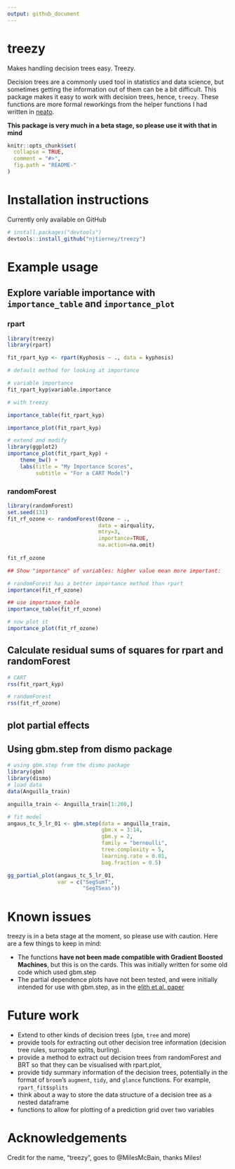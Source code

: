 ```yaml
---
output: github_document
---
```


# treezy

Makes handling decision trees easy. Treezy.

Decision trees are a commonly used tool in statistics and data science, but sometimes getting the information out of them can be a bit difficult. This package makes it easy to work with decision trees, hence, `treezy`. These functions are more formal reworkings from the helper functions I had written in [neato](www.github.com/njtierney/neato).

**This package is very much in a beta stage, so please use it with that in mind**

<!-- README.md is generated from README.Rmd. Please edit that file -->

```r
knitr::opts_chunk$set(
  collapse = TRUE,
  comment = "#>",
  fig.path = "README-"
)
```

# Installation instructions

Currently only available on GitHub

```r

# install.packages("devtools")
devtools::install_github("njtierney/treezy")


```

# Example usage

## Explore variable importance with `importance_table` and `importance_plot`

### rpart

```r

library(treezy)
library(rpart)

fit_rpart_kyp <- rpart(Kyphosis ~ ., data = kyphosis)

```

```r

# default method for looking at importance

# variable importance
fit_rpart_kyp$variable.importance

# with treezy

importance_table(fit_rpart_kyp)

importance_plot(fit_rpart_kyp)

# extend and modify
library(ggplot2)
importance_plot(fit_rpart_kyp) + 
    theme_bw() + 
    labs(title = "My Importance Scores",
         subtitle = "For a CART Model")

```


### randomForest

```r
library(randomForest)
set.seed(131)
fit_rf_ozone <- randomForest(Ozone ~ ., 
                             data = airquality, 
                             mtry=3,
                             importance=TRUE, 
                             na.action=na.omit)
  
fit_rf_ozone

## Show "importance" of variables: higher value mean more important:

# randomForest has a better importance method than rpart
importance(fit_rf_ozone)

## use importance_table
importance_table(fit_rf_ozone)

# now plot it
importance_plot(fit_rf_ozone)

```

## Calculate residual sums of squares for rpart and randomForest

```r

# CART
rss(fit_rpart_kyp)

# randomForest
rss(fit_rf_ozone)

```


## plot partial effects

## Using gbm.step from dismo package

```r
# using gbm.step from the dismo package
library(gbm)
library(dismo)
# load data
data(Anguilla_train)

anguilla_train <- Anguilla_train[1:200,]

# fit model
angaus_tc_5_lr_01 <- gbm.step(data = anguilla_train,
                              gbm.x = 3:14,
                              gbm.y = 2,
                              family = "bernoulli",
                              tree.complexity = 5,
                              learning.rate = 0.01,
                              bag.fraction = 0.5)

```

```r

gg_partial_plot(angaus_tc_5_lr_01,
                var = c("SegSumT",
                        "SegTSeas"))
```

# Known issues

treezy is in a beta stage at the moment, so please use with caution. Here are a few things to keep in mind:

- The functions **have not been made compatible with Gradient Boosted Machines**, but this is on the cards. This was initially written for some old code which used gbm.step
- The partial dependence plots have not been tested, and were initially intended for use with gbm.step, as in the [elith et al. paper](https://cran.r-project.org/web/packages/dismo/vignettes/brt.pdf)

# Future work

- Extend to other kinds of decision trees (`gbm`, `tree` and more)
- provide tools for extracting out other decision tree information (decision tree rules, surrogate splits, burling).
- provide a method to extract out decision trees from randomForest and BRT so that they can be visualised with rpart.plot, 
- provide tidy summary information of the decision trees, potentially in the format of `broom`'s `augment`, `tidy`, and `glance` functions. For example, `rpart_fit$splits`
- think about a way to store the data structure of a decision tree as a nested dataframe
- functions to allow for plotting of a prediction grid over two variables


# Acknowledgements

Credit for the name, "treezy", goes to @MilesMcBain, thanks Miles!
